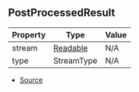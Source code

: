 ## PostProcessedResult

| Property | Type | Value |
| ----------- | ----------- | ----------- |
| stream | [Readable](https://nodejs.org/dist/latest/docs/api/stream.html#stream_class_stream_readable) | N/A |
| type | StreamType | N/A |


- [Source](https://github.com/Androz2091/discord-player/blob/cb6c009/packages/discord-player/src/Structures/GuildQueue.ts#L52)